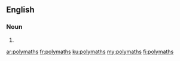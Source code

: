 ==English==

===Noun===
{{head|en|noun plural form}}

# {{plural of|polymath|lang=en}}

[[ar:polymaths]]
[[fr:polymaths]]
[[ku:polymaths]]
[[my:polymaths]]
[[fi:polymaths]]